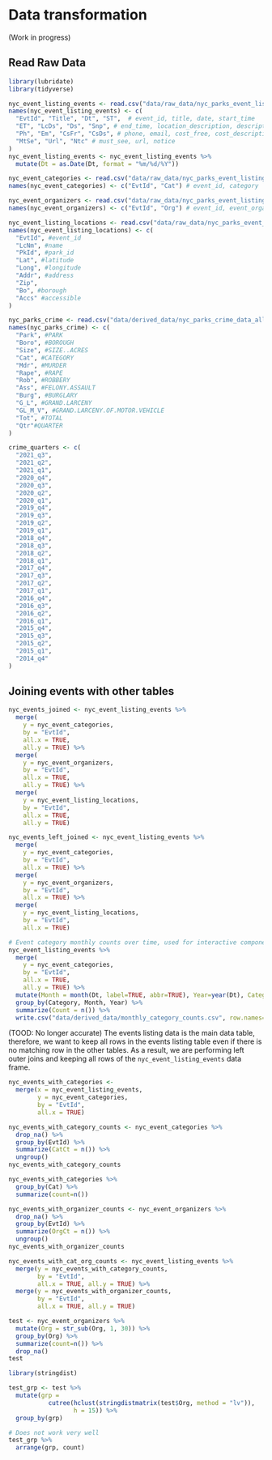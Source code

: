 # Data transformation

(Work in progress)

## Read Raw Data

```r
library(lubridate)
library(tidyverse)

nyc_event_listing_events <- read.csv("data/raw_data/nyc_parks_event_listing_events.csv", na.strings = "")
names(nyc_event_listing_events) <- c(
  "EvtId", "Title", "Dt", "ST",  # event_id, title, date, start_time
  "ET", "LcDs", "Ds", "Snp", # end_time, location_description, description, snippet
  "Ph", "Em", "CsFr", "CsDs", # phone, email, cost_free, cost_description
  "MtSe", "Url", "Ntc" # must_see, url, notice
)
nyc_event_listing_events <- nyc_event_listing_events %>%
  mutate(Dt = as.Date(Dt, format = "%m/%d/%Y"))

nyc_event_categories <- read.csv("data/raw_data/nyc_parks_event_listing_categories.csv", na.strings = "")
names(nyc_event_categories) <- c("EvtId", "Cat") # event_id, category

nyc_event_organizers <- read.csv("data/raw_data/nyc_parks_event_listing_organizers.csv", na.strings = "")
names(nyc_event_organizers) <- c("EvtId", "Org") # event_id, event_organizer

nyc_event_listing_locations <- read.csv("data/raw_data/nyc_parks_event_listing_locations.csv", na.strings = "")
names(nyc_event_listing_locations) <- c(
  "EvtId", #event_id
  "LcNm", #name
  "PkId", #park_id
  "Lat", #latitude
  "Long", #longitude
  "Addr", #address
  "Zip",
  "Bo", #borough
  "Accs" #accessible
)

nyc_parks_crime <- read.csv("data/derived_data/nyc_parks_crime_data_all.csv", na.strings = "")
names(nyc_parks_crime) <- c(
  "Park", #PARK
  "Boro", #BOROUGH
  "Size", #SIZE..ACRES
  "Cat", #CATEGORY
  "Mdr", #MURDER
  "Rape", #RAPE
  "Rob", #ROBBERY
  "Ass", #FELONY.ASSAULT
  "Burg", #BURGLARY
  "G_L", #GRAND.LARCENY
  "GL_M_V", #GRAND.LARCENY.OF.MOTOR.VEHICLE
  "Tot", #TOTAL
  "Qtr"#QUARTER
)

crime_quarters <- c(
  "2021_q3",
  "2021_q2",
  "2021_q1",
  "2020_q4",
  "2020_q3",
  "2020_q2",
  "2020_q1",
  "2019_q4",
  "2019_q3",
  "2019_q2",
  "2019_q1",
  "2018_q4",
  "2018_q3",
  "2018_q2",
  "2018_q1",
  "2017_q4",
  "2017_q3",
  "2017_q2",
  "2017_q1",
  "2016_q4",
  "2016_q3",
  "2016_q2",
  "2016_q1",
  "2015_q4",
  "2015_q3",
  "2015_q2",
  "2015_q1",
  "2014_q4"
)
```

## Joining events with other tables

```r
nyc_events_joined <- nyc_event_listing_events %>%
  merge(
    y = nyc_event_categories,
    by = "EvtId",
    all.x = TRUE,
    all.y = TRUE) %>%
  merge(
    y = nyc_event_organizers,
    by = "EvtId",
    all.x = TRUE,
    all.y = TRUE) %>%
  merge(
    y = nyc_event_listing_locations,
    by = "EvtId",
    all.x = TRUE,
    all.y = TRUE)

nyc_events_left_joined <- nyc_event_listing_events %>%
  merge(
    y = nyc_event_categories, 
    by = "EvtId", 
    all.x = TRUE) %>%
  merge(
    y = nyc_event_organizers, 
    by = "EvtId", 
    all.x = TRUE) %>%
  merge(
    y = nyc_event_listing_locations, 
    by = "EvtId", 
    all.x = TRUE)
```


```r
# Event category monthly counts over time, used for interactive component
nyc_event_listing_events %>%
  merge(
    y = nyc_event_categories,
    by = "EvtId",
    all.x = TRUE,
    all.y = TRUE) %>%
  mutate(Month = month(Dt, label=TRUE, abbr=TRUE), Year=year(Dt), Category = Cat) %>%
  group_by(Category, Month, Year) %>%
  summarize(Count = n()) %>%
  write.csv("data/derived_data/monthly_category_counts.csv", row.names=FALSE)
```


(TOOD: No longer accurate)
The events listing data is the main data table, therefore, we want to keep all rows in the events listing table even if there is no matching row in the other tables. As a result, we are performing left outer joins and keeping all rows of the `nyc_event_listing_events` data frame.


```r
nyc_events_with_categories <- 
  merge(x = nyc_event_listing_events, 
        y = nyc_event_categories, 
        by = "EvtId", 
        all.x = TRUE)

nyc_events_with_category_counts <- nyc_event_categories %>%
  drop_na() %>%
  group_by(EvtId) %>%
  summarize(CatCt = n()) %>%
  ungroup()
nyc_events_with_category_counts
```


```r
nyc_events_with_categories %>%
  group_by(Cat) %>%
  summarize(count=n())
```

```r
nyc_events_with_organizer_counts <- nyc_event_organizers %>%
  drop_na() %>%
  group_by(EvtId) %>%
  summarize(OrgCt = n()) %>%
  ungroup()
nyc_events_with_organizer_counts
```

```r
nyc_events_with_cat_org_counts <- nyc_event_listing_events %>%
  merge(y = nyc_events_with_category_counts, 
        by = "EvtId", 
        all.x = TRUE, all.y = TRUE) %>%
  merge(y = nyc_events_with_organizer_counts, 
        by = "EvtId", 
        all.x = TRUE, all.y = TRUE)
```




```r
test <- nyc_event_organizers %>%
  mutate(Org = str_sub(Org, 1, 30)) %>%
  group_by(Org) %>%
  summarize(count=n()) %>%
  drop_na()
test
```

```r
library(stringdist)

test_grp <- test %>%
  mutate(grp = 
           cutree(hclust(stringdistmatrix(test$Org, method = "lv")), 
                  h = 15)) %>%
  group_by(grp) 

```

```r
# Does not work very well
test_grp %>%
  arrange(grp, count)
```
